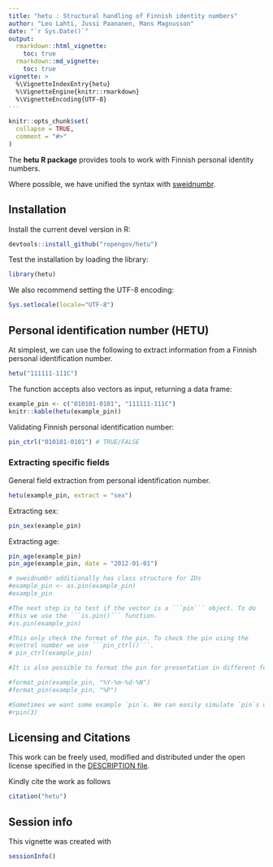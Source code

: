 ```yaml
---
title: "hetu : Structural handling of Finnish identity numbers"
author: "Leo Lahti, Jussi Paananen, Mans Magnusson"
date: "`r Sys.Date()`"
output:
  rmarkdown::html_vignette:
    toc: true
  rmarkdown::md_vignette:
    toc: true   
vignette: >
  %\VignetteIndexEntry{hetu}
  %\VignetteEngine{knitr::rmarkdown}
  %\VignetteEncoding{UTF-8}
---
```


```r
knitr::opts_chunk$set(
  collapse = TRUE,
  comment = "#>"
)
```

The **hetu R package** provides tools to work with Finnish personal identity numbers.

Where possible, we have unified the syntax with [sweidnumbr](https://github.com/rOpenGov/sweidnumbr).



## Installation

Install the current devel version in R:

```r
devtools::install_github("ropengov/hetu")
```

Test the installation by loading the library:

```r
library(hetu)
```

We also recommend setting the UTF-8 encoding:

```r
Sys.setlocale(locale="UTF-8") 
```


## Personal identification number (HETU)

At simplest, we can use the following to extract information from a Finnish personal identification number.

```r
hetu("111111-111C")
```

The function accepts also vectors as input, returning a data frame:

```r
example_pin <- c("010101-0101", "111111-111C")
knitr::kable(hetu(example_pin))
```

Validating Finnish personal identification number:

```r
pin_ctrl("010101-0101") # TRUE/FALSE 
```


### Extracting specific fields

General field extraction from personal identification number.

```r
hetu(example_pin, extract = "sex")
```

Extracting sex:

```r
pin_sex(example_pin)
```


Extracting age:

```r
pin_age(example_pin)
pin_age(example_pin, date = "2012-01-01")
```


```r
# sweidnumbr additionally has class structure for IDs
#example_pin <- as.pin(example_pin)
#example_pin

#The next step is to test if the vector is a ```pin``` object. To do
#this we use the ```is.pin()``` function.
#is.pin(example_pin)

#This only check the format of the pin. To check the pin using the
#control number we use ```pin_ctrl()```.
# pin_ctrl(example_pin)

#It is also possible to format the pin for presentation in different forms. (Note however that #the output of `format_pin` is just a character and no longer a `pin` object):

#format_pin(example_pin, "%Y-%m-%d-%N")
#format_pin(example_pin, "%P")

#Sometimes we want some example `pin`s. We can easily simulate `pin`s using `rpin()`:
#rpin(3)

```



## Licensing and Citations

This work can be freely used, modified and distributed under the open license specified in the [DESCRIPTION file](https://github.com/MansMeg/hetu/blob/master/DESCRIPTION).

Kindly cite the work as follows

```r
citation("hetu")
```



## Session info

This vignette was created with

```r
sessionInfo()
```

